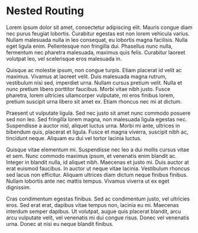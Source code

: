 # Nested Routing

<EpicVideo url="https://www.epicweb.dev/tutorials/deploy-web-applications/project-setup-and-first-deployment/signing-up-for-fly-io" />

Lorem ipsum dolor sit amet, consectetur adipiscing elit. Mauris congue diam nec
purus feugiat lobortis. Curabitur egestas est non lorem vehicula varius. Nullam
malesuada nulla in leo consequat, eu lobortis magna facilisis. Nulla eget ligula
enim. Pellentesque non fringilla dui. Phasellus nunc nulla, fermentum nec
pharetra malesuada, maximus quis felis. Curabitur laoreet volutpat leo, vel
scelerisque eros malesuada in.

Quisque ac molestie ipsum, non congue turpis. Etiam placerat id velit ac
maximus. Vivamus at laoreet velit. Duis malesuada magna rutrum, vestibulum nisi
sed, imperdiet urna. Nullam cursus pretium velit. Nulla et nunc pretium libero
porttitor faucibus. Morbi vitae nibh justo. Fusce pharetra, lorem ultricies
ullamcorper vulputate, mi eros finibus lorem, pretium suscipit urna libero sit
amet ex. Etiam rhoncus nec mi at dictum.

Praesent ut vulputate ligula. Sed nec justo sit amet nunc commodo posuere sed
non leo. Sed fringilla lorem magna, non malesuada ligula egestas nec.
Suspendisse a auctor nisl, aliquet luctus urna. Morbi mi ante, ultrices in
bibendum quis, placerat et ligula. Fusce et magna viverra, suscipit nibh ac,
tincidunt neque. Aliquam eu dui vel tortor lacinia luctus.

Quisque vitae elementum mi. Suspendisse nec leo a dui mollis cursus vitae et
sem. Nunc commodo maximus ipsum, et venenatis enim blandit ac. Integer in
blandit nulla, id aliquet nibh. Maecenas et justo mi. Duis auctor at erat
euismod faucibus. In auctor ut neque vitae lacinia. Vestibulum rhoncus sed lacus
non efficitur. Aliquam ultrices diam dictum neque finibus finibus. Nullam
lobortis ante nec mattis tempus. Vivamus viverra ut ex eget dignissim.

Cras condimentum egestas finibus. Sed ac condimentum justo, vel ultricies eros.
Sed erat erat, dapibus vitae tempus non, lacinia eu mi. Maecenas interdum semper
dapibus. Ut volutpat, augue quis placerat blandit, arcu arcu vulputate velit,
vel venenatis mi dui congue risus. Donec vel venenatis urna. Donec at nisi eu
neque blandit finibus.
